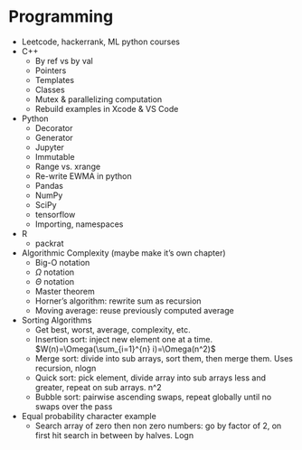 # Programming {#prog}

- Leetcode, hackerrank, ML python courses
- C++
  - By ref vs by val
  - Pointers
  - Templates
  - Classes
  - Mutex & parallelizing computation
  - Rebuild examples in Xcode & VS Code
- Python
  - Decorator
  - Generator
  - Jupyter
  - Immutable
  - Range vs. xrange
  - Re-write EWMA in python
  - Pandas
  - NumPy
  - SciPy
  - tensorflow
  - Importing, namespaces
- R
  - packrat
- Algorithmic Complexity (maybe make it's own chapter)
  - Big-O notation
  - $\Omega$ notation
  - $\Theta$ notation
  - Master theorem
  - Horner’s algorithm: rewrite sum as recursion
  - Moving average: reuse previously computed average
- Sorting Algorithms
  - Get best, worst, average, complexity, etc.
  - Insertion sort: inject new element one at a time. $W(n)=\Omega(\sum_{i=1}^{n} i)=\Omega(n^2)$
  - Merge sort: divide into sub arrays, sort them, then merge them. Uses recursion, nlogn
  - Quick sort: pick element, divide array into sub arrays less and greater, repeat on sub arrays. n^2
  - Bubble sort: pairwise ascending swaps, repeat globally until no swaps over the pass
- Equal probability character example
  - Search array of zero then non zero numbers: go by factor of 2, on first hit search in between by halves. Logn


